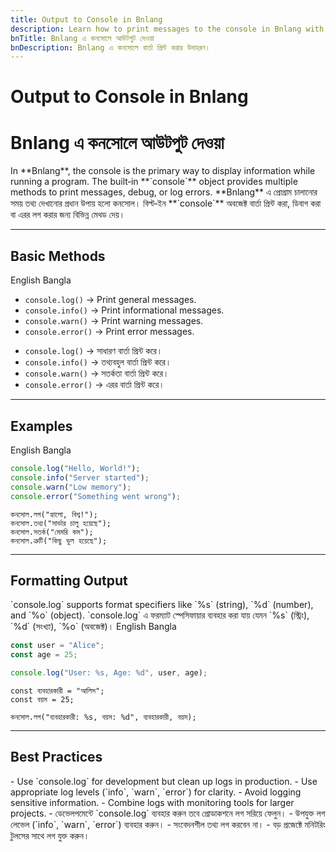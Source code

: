 ```yaml
---
title: Output to Console in Bnlang
description: Learn how to print messages to the console in Bnlang with examples in Bangla and English.
bnTitle: Bnlang এ কনসোলে আউটপুট দেওয়া
bnDescription: Bnlang এ কনসোলে বার্তা প্রিন্ট করার উদাহরণ।
---
```


# <I18nEnglish>Output to Console in Bnlang</I18nEnglish>
# <I18nBangla>Bnlang এ কনসোলে আউটপুট দেওয়া</I18nBangla>


<I18nEnglish>
In **Bnlang**, the console is the primary way to display information while running a program.  
The built‑in **`console`** object provides multiple methods to print messages, debug, or log errors.
</I18nEnglish>

<I18nBangla>
**Bnlang** এ প্রোগ্রাম চালানোর সময় তথ্য দেখানোর প্রধান উপায় হলো কনসোল।  
বিল্ট‑ইন **`console`** অবজেক্ট বার্তা প্রিন্ট করা, ডিবাগ করা বা এরর লগ করার জন্য বিভিন্ন মেথড দেয়।
</I18nBangla>



---

## Basic Methods

<Tabs defaultValue="english" className="w-full">
  <TabsList>
    <TabsTrigger value="english">English</TabsTrigger>
    <TabsTrigger value="bangla">Bangla</TabsTrigger>
    
  </TabsList>

  <TabsContent value="english">
    <ul>
      <li><code>console.log()</code> → Print general messages.</li>
      <li><code>console.info()</code> → Print informational messages.</li>
      <li><code>console.warn()</code> → Print warning messages.</li>
      <li><code>console.error()</code> → Print error messages.</li>
    </ul>
  </TabsContent>

  <TabsContent value="bangla">
    <ul>
      <li><code>console.log()</code> → সাধারণ বার্তা প্রিন্ট করে।</li>
      <li><code>console.info()</code> → তথ্যবহুল বার্তা প্রিন্ট করে।</li>
      <li><code>console.warn()</code> → সতর্কতা বার্তা প্রিন্ট করে।</li>
      <li><code>console.error()</code> → এরর বার্তা প্রিন্ট করে।</li>
    </ul>
  </TabsContent>

  
</Tabs>

---

## Examples

<Tabs defaultValue="english" className="w-full">
  <TabsList>
    <TabsTrigger value="english">English</TabsTrigger>
    <TabsTrigger value="bangla">Bangla</TabsTrigger>
    
  </TabsList>

  <TabsContent value="english">

```js
console.log("Hello, World!");
console.info("Server started");
console.warn("Low memory");
console.error("Something went wrong");
```
  </TabsContent>

  <TabsContent value="bangla">

```bnl
কনসোল.লগ("হ্যালো, বিশ্ব!");
কনসোল.তথ্য("সার্ভার চালু হয়েছে");
কনসোল.সতর্ক("মেমরি কম");
কনসোল.ত্রুটি("কিছু ভুল হয়েছে");
```
  </TabsContent>

  
</Tabs>

---

## Formatting Output

<I18nEnglish>
`console.log` supports format specifiers like `%s` (string), `%d` (number), and `%o` (object).
</I18nEnglish>

<I18nBangla>
`console.log` এ ফরম্যাট স্পেসিফায়ার ব্যবহার করা যায় যেমন `%s` (স্ট্রিং), `%d` (সংখ্যা), `%o` (অবজেক্ট)।
</I18nBangla>



<Tabs defaultValue="english" className="w-full">
  <TabsList>
    <TabsTrigger value="english">English</TabsTrigger>
    <TabsTrigger value="bangla">Bangla</TabsTrigger>
    
  </TabsList>

  <TabsContent value="english">

```js
const user = "Alice";
const age = 25;

console.log("User: %s, Age: %d", user, age);
```
  </TabsContent>

  <TabsContent value="bangla">

```bnl
const ব্যবহারকারী = "আলিস";
const বয়স = 25;

কনসোল.লগ("ব্যবহারকারী: %s, বয়স: %d", ব্যবহারকারী, বয়স);
```
  </TabsContent>

  
</Tabs>

---

## Best Practices

<I18nEnglish>
- Use `console.log` for development but clean up logs in production.  
- Use appropriate log levels (`info`, `warn`, `error`) for clarity.  
- Avoid logging sensitive information.  
- Combine logs with monitoring tools for larger projects.
</I18nEnglish>

<I18nBangla>
- ডেভেলপমেন্টে `console.log` ব্যবহার করুন তবে প্রোডাকশনে লগ সরিয়ে ফেলুন।  
- উপযুক্ত লগ লেভেল (`info`, `warn`, `error`) ব্যবহার করুন।  
- সংবেদনশীল তথ্য লগ করবেন না।  
- বড় প্রজেক্টে মনিটরিং টুলসের সাথে লগ যুক্ত করুন।
</I18nBangla>


